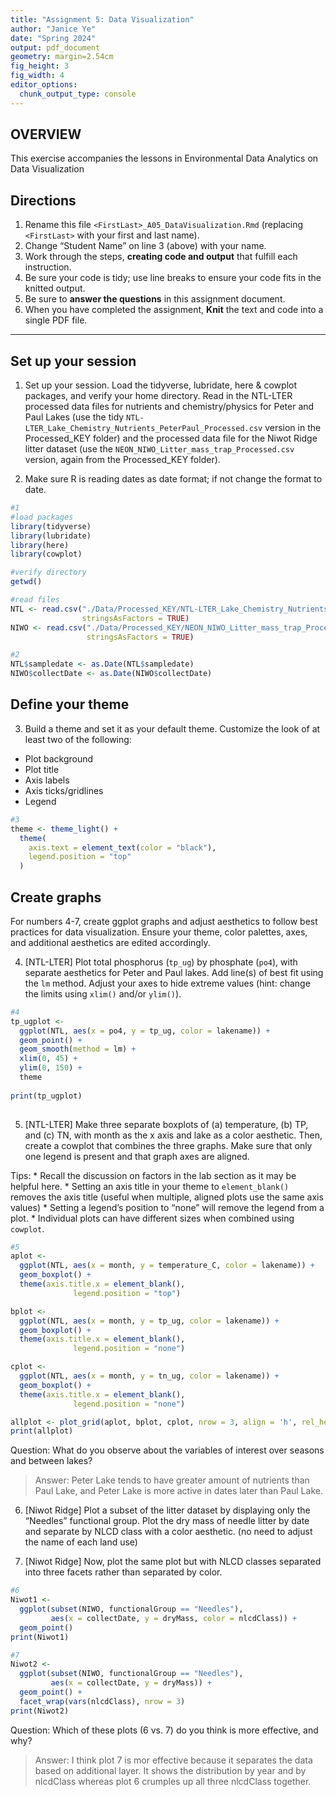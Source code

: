 ```yaml
---
title: "Assignment 5: Data Visualization"
author: "Janice Ye"
date: "Spring 2024"
output: pdf_document
geometry: margin=2.54cm
fig_height: 3
fig_width: 4
editor_options: 
  chunk_output_type: console
---
```


## OVERVIEW

This exercise accompanies the lessons in Environmental Data Analytics on Data Visualization 

## Directions
1. Rename this file `<FirstLast>_A05_DataVisualization.Rmd` (replacing `<FirstLast>` with your first and last name).
2. Change "Student Name" on line 3 (above) with your name.
3. Work through the steps, **creating code and output** that fulfill each instruction.
4. Be sure your code is tidy; use line breaks to ensure your code fits in the knitted output.
5. Be sure to **answer the questions** in this assignment document.
6. When you have completed the assignment, **Knit** the text and code into a single PDF file.

---

## Set up your session 

1. Set up your session. Load the tidyverse, lubridate, here & cowplot packages, and verify your home directory. Read in the NTL-LTER processed data files for nutrients and chemistry/physics for Peter and Paul Lakes (use the tidy `NTL-LTER_Lake_Chemistry_Nutrients_PeterPaul_Processed.csv` version in the Processed_KEY folder) and the processed data file for the Niwot Ridge litter dataset (use the `NEON_NIWO_Litter_mass_trap_Processed.csv` version, again from the Processed_KEY folder). 

2. Make sure R is reading dates as date format; if not change the format to date.

```r
#1 
#load packages
library(tidyverse)
library(lubridate)
library(here)
library(cowplot)

#verify directory
getwd()

#read files
NTL <- read.csv("./Data/Processed_KEY/NTL-LTER_Lake_Chemistry_Nutrients_PeterPaul_Processed.csv", 
                stringsAsFactors = TRUE)
NIWO <- read.csv("./Data/Processed_KEY/NEON_NIWO_Litter_mass_trap_Processed.csv", 
                 stringsAsFactors = TRUE)

#2 
NTL$sampledate <- as.Date(NTL$sampledate)
NIWO$collectDate <- as.Date(NIWO$collectDate)

```
## Define your theme
3. Build a theme and set it as your default theme. Customize the look of at least two of the following: 
 * Plot background
 * Plot title
 * Axis labels
 * Axis ticks/gridlines
 * Legend

```r
#3
theme <- theme_light() +
  theme(
    axis.text = element_text(color = "black"),
    legend.position = "top"
  )

```

## Create graphs
For numbers 4-7, create ggplot graphs and adjust aesthetics to follow best practices for data visualization. Ensure your theme, color palettes, axes, and additional aesthetics are edited accordingly.

4. [NTL-LTER] Plot total phosphorus (`tp_ug`) by phosphate (`po4`), with separate aesthetics for Peter and Paul lakes. Add line(s) of best fit using the `lm` method. Adjust your axes to hide extreme values (hint: change the limits using `xlim()` and/or `ylim()`).

```r
#4 
tp_ugplot <- 
  ggplot(NTL, aes(x = po4, y = tp_ug, color = lakename)) +
  geom_point() +
  geom_smooth(method = lm) +
  xlim(0, 45) +
  ylim(0, 150) +
  theme
  
print(tp_ugplot)
  
```


5. [NTL-LTER] Make three separate boxplots of (a) temperature, (b) TP, and (c) TN, with month as the x axis and lake as a color aesthetic. Then, create a cowplot that combines the three graphs. Make sure that only one legend is present and that graph axes are aligned. 

Tips:
* Recall the discussion on factors in the lab section as it may be helpful here. 
* Setting an axis title in your theme to `element_blank()` removes the axis title (useful when multiple, aligned plots use the same axis values)
* Setting a legend's position to "none" will remove the legend from a plot.
* Individual plots can have different sizes when combined using `cowplot`.

```r
#5 
aplot <- 
  ggplot(NTL, aes(x = month, y = temperature_C, color = lakename)) +
  geom_boxplot() +
  theme(axis.title.x = element_blank(),
              legend.position = "top")

bplot <-
  ggplot(NTL, aes(x = month, y = tp_ug, color = lakename)) +
  geom_boxplot() +
  theme(axis.title.x = element_blank(),
              legend.position = "none")

cplot <-
  ggplot(NTL, aes(x = month, y = tn_ug, color = lakename)) +
  geom_boxplot() +
  theme(axis.title.x = element_blank(),
              legend.position = "none")

allplot <- plot_grid(aplot, bplot, cplot, nrow = 3, align = 'h', rel_heights = c(0.7, 1, 1))
print(allplot)

```

Question: What do you observe about the variables of interest over seasons and between lakes? 

> Answer: Peter Lake tends to have greater amount of nutrients than Paul Lake, and Peter Lake is more active in dates later than Paul Lake.

6. [Niwot Ridge] Plot a subset of the litter dataset by displaying only the "Needles" functional group. Plot the dry mass of needle litter by date and separate by NLCD class with a color aesthetic. (no need to adjust the name of each land use)

7. [Niwot Ridge] Now, plot the same plot but with NLCD classes separated into three facets rather than separated by color. 

```r
#6
Niwot1 <- 
  ggplot(subset(NIWO, functionalGroup == "Needles"), 
         aes(x = collectDate, y = dryMass, color = nlcdClass)) +
  geom_point()
print(Niwot1)

#7
Niwot2 <- 
  ggplot(subset(NIWO, functionalGroup == "Needles"), 
         aes(x = collectDate, y = dryMass)) +
  geom_point() +
  facet_wrap(vars(nlcdClass), nrow = 3)
print(Niwot2)

```
Question: Which of these plots (6 vs. 7) do you think is more effective, and why? 

> Answer: I think plot 7 is mor effective because it separates the data based on additional layer. It shows the distribution by year and by nlcdClass whereas plot 6 crumples up all three nlcdClass together.